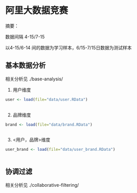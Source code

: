 阿里大数据竞赛
========================================================

摘要：

数据间隔 4-15/7-15

以4-15/6-14 间的数据为学习样本，6/15-7/15日数据为测试样本


## 基本数据分析

  相关分析见 ./base-analysis/

  1. 用户维度
  
```r

user <- load(file="data/user.RData")
    
```
  
  2. 品牌维度
```r

brand <- load(file="data/brand.RData")
    
```  
  
  3. <用户，品牌>维度
```r

user_brand <- load(file="data/user_brand.RData")
    
```    


## 协调过滤

  相关分析见 ./collaborative-filtering/

